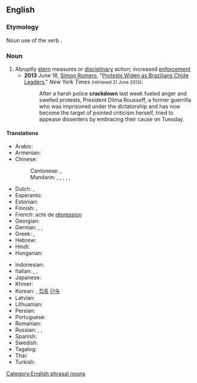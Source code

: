 {{also|crack down}}
==English==

===Etymology===
Noun use of the verb {{m|en|crack down}}.

===Noun===
{{en-noun|~}}

# Abruptly [[stern]] measures or [[disciplinary]] action; increased [[enforcement]]
#* '''2013''' June 18, [[w:Simon Romero|Simon Romero]], "[http://www.nytimes.com/2013/06/19/world/americas/brazilian-leaders-brace-for-more-protests.html Protests Widen as Brazilians Chide Leaders]," ''New York Times'' <small>(retrieved 21 June 2013)</small>:
#*: After a harsh police '''crackdown''' last week fueled anger and swelled protests, President Dilma Rousseff, a former guerrilla who was imprisoned under the dictatorship and has now become the target of pointed criticism herself, tried to appease dissenters by embracing their cause on Tuesday.

====Translations====
{{trans-top|increased enforcement}}
* Arabic: {{t|ar|قَمْع|m}}
* Armenian: {{t-needed|hy}}
* Chinese:
*: Cantonese: {{t|yue|鎮壓}}, {{t|yue|镇压|tr=zan3 aat3}}
*: Mandarin: {{t+|cmn|鎮壓|sc=Hani}}, {{t+|cmn|镇压|tr=zhènyā|sc=Hani}}, {{t+|cmn|痛擊|sc=Hani}}, {{t+|cmn|痛击|tr=tòngjī|sc=Hani}}, {{t+|cmn|彈壓|sc=Hani}}, {{t+|cmn|弹压|tr=tányā|sc=Hani}}
* Dutch: {{t+|nl|repressie|f}}, {{t+|nl|onderdrukking|f}}
* Esperanto: {{t-needed|eo}}
* Estonian: {{t-needed|et}}
* Finnish: {{t+|fi|kurinpalautus}}, {{t+|fi|tukahdutus}} {{qualifier|of protests, etc.}}
* French: acte de [[répression]]
* Georgian: {{t-needed|ka}}
* German: {{t|de|hartes Durchgreifen|n}}, {{t|de|scharfes Vorgehen|n}}, {{t+|de|Razzia|f}}
* Greek: {{t+|el|καταστολή|f}}, {{t+|el|πάταξη|f}}
* Hebrew: {{t|he|אכיפה מוגברת|f|tr=akhifá mugbéret}}
* Hindi: {{t-needed|hi}}
* Hungarian: {{t-needed|hu}}
{{trans-mid}}
* Indonesian: {{t|id|penggrebekan}}
* Italian: {{t|it|giro di vite}}, {{t|it|misura restrittiva}}, {{t+|it|repressione|f}}
* Japanese: {{t+|ja|弾圧|tr=だんあつ, dan'atsu|sc=Jpan}}
* Khmer: {{t-needed|km}}
* Korean: {{t+|ko|단속}}, [[집중]] [[단속]]
* Latvian: {{t-needed|lv}}
* Lithuanian: {{t-needed|lt}}
* Persian: {{t-needed|fa}}
* Portuguese: {{t-needed|pt}}
* Romanian: {{t-needed|ro}}
* Russian: {{qualifier|requires an object in genitive}} {{t+|ru|подавле́ние|n}}, {{t+|ru|разго́н|m}}, {{t|ru|примене́ние суро́вых мер|n}}
* Spanish: {{t+|es|represión}}
* Swedish: {{t-needed|sv}}
* Tagalog: {{t-needed|tl}}
* Thai: {{t-needed|th}}
* Turkish: {{t-needed|tr}}
{{trans-bottom}}
[[Category:English phrasal nouns]]